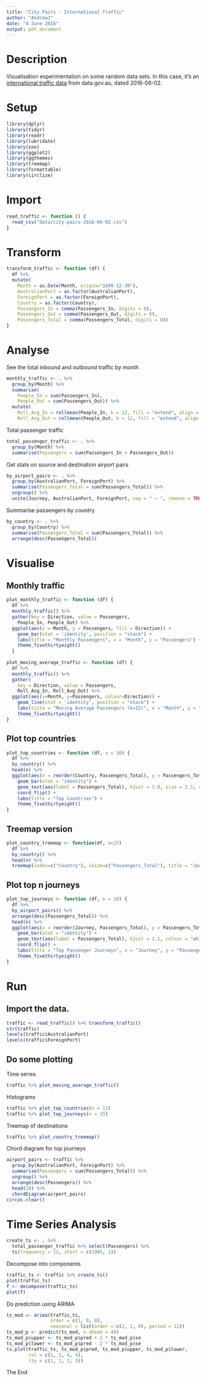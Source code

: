```yaml
---
title: "City Pairs - International Traffic"
author: "AndrewJ"
date: "4 June 2016"
output: pdf_document
---
```


# Description

Visualisation experimentation on some random data sets. In this case, it's an [international traffic data](https://data.gov.au/dataset/international-airlines-traffic-by-city-pairs) from data.gov.au, dated 2016-06-02.

# Setup

```r
library(dplyr)
library(tidyr)
library(readr)
library(lubridate)
library(zoo)
library(ggplot2)
library(ggthemes)
library(treemap)
library(formattable)
library(circlize)
```

# Import

```r
read_traffic <- function () {
  read_csv("data/city-pairs-2016-06-02.csv")
}
```

# Transform

```r
transform_traffic <- function (df) {
  df %>% 
  mutate(
    Month = as.Date(Month, origin="1899-12-30"),
    AustralianPort = as.factor(AustralianPort),
    ForeignPort = as.factor(ForeignPort),
    Country = as.factor(Country),
    Passengers_In = comma(Passengers_In, digits = 0),
    Passengers_Out = comma(Passengers_Out, digits = 0),
    Passengers_Total = comma(Passengers_Total, digits = 0))
}
```

# Analyse

See the total inbound and outbound traffic by month
```r
monthly_traffic <- . %>%
  group_by(Month) %>%
  summarise(
    People_In = sum(Passengers_In), 
    People_Out = sum(Passengers_Out)) %>%
  mutate(
    Roll_Avg_In = rollmean(People_In, k = 12, fill = "extend", align = "center"),
    Roll_Avg_Out = rollmean(People_Out, k = 12, fill = "extend", align = "center"))
```

Total passenger traffic
```r
total_passenger_traffic <- . %>%
  group_by(Month) %>%
  summarise(Passengers = sum(Passengers_In + Passengers_Out))
```


Get stats on source and destination airport pairs
```r
by_airport_pairs <- . %>%
  group_by(AustralianPort, ForeignPort) %>%
  summarise(Passengers_Total = sum(Passengers_Total)) %>%
  ungroup() %>%
  unite(Journey, AustralianPort, ForeignPort, sep = " — ", remove = TRUE)
```

Summarise passengers by country
```r
by_country <- . %>%
  group_by(Country) %>%
  summarise(Passengers_Total = sum(Passengers_Total)) %>%
  arrange(desc(Passengers_Total))
```


# Visualise

## Monthly traffic

```r
plot_monthly_traffic <- function (df) {
  df %>%
  monthly_traffic() %>%
  gather(key = Direction, value = Passengers,
    People_In, People_Out) %>%
  ggplot(aes(x = Month, y = Passengers, fill = Direction)) +
    geom_bar(stat = 'identity', position = "stack") +
    labs(title = "Monthly Passengers", x = "Month", y = "Passengers") +
    theme_fivethirtyeight()
  }
  
plot_moving_average_traffic <- function (df) {
  df %>%
  monthly_traffic() %>%
  gather(
    key = Direction, value = Passengers, 
    Roll_Avg_In, Roll_Avg_Out) %>%
  ggplot(aes(x=Month, y=Passengers, colour=Direction)) +
    geom_line(stat = 'identity', position = "stack") +
    labs(title = "Moving Average Passengers (k=12)", x = "Month", y = "Passengers") +
    theme_fivethirtyeight()
} 
```

## Plot top countries

```r
plot_top_countries <- function (df, n = 10) {
  df %>%
  by_country() %>%
  head(n) %>%
  ggplot(aes(x = reorder(Country, Passengers_Total), y = Passengers_Total)) +
    geom_bar(stat = "identity") +
    geom_text(aes(label = Passengers_Total), hjust = 1.0, size = 2.5, colour = "white") +
    coord_flip() +
    labs(title = "Top Countries") +
    theme_fivethirtyeight()
}
```

## Treemap version

```r
plot_country_treemap <- function(df, n=25)
  df %>%
  by_country() %>% 
  head(n) %>% 
  treemap(index=c("Country"), vSize=c("Passengers_Total"), title = "Journeys by country")
```

## Plot top n journeys

```r
plot_top_journeys <- function (df, n = 10) {
  df %>%
  by_airport_pairs() %>%
  arrange(desc(Passengers_Total)) %>%
  head(n) %>%
  ggplot(aes(x = reorder(Journey, Passengers_Total), y = Passengers_Total)) +
    geom_bar(stat = "identity") +
    geom_text(aes(label = Passengers_Total), hjust = 1.1, colour = "white") +
    coord_flip() +
    labs(title = "Top Passenger Journeys", x = "Journey", y = "Passengers") +
    theme_fivethirtyeight()
}
```

# Run

## Import the data.

```r
traffic <- read_traffic() %>% transform_traffic()
str(traffic)
levels(traffic$AustralianPort)
levels(traffic$ForeignPort)
```

## Do some plotting

Time series
```r
traffic %>% plot_moving_average_traffic()
```

Histograms
```r
traffic %>% plot_top_countries(n = 12)
traffic %>% plot_top_journeys(n = 15)
```

Treemap of destinations
```r
traffic %>% plot_country_treemap()
```

Chord diagram for top journeys
```r
airport_pairs <- traffic %>%
  group_by(AustralianPort, ForeignPort) %>%
  summarise(Passengers = sum(Passengers_Total)) %>%
  ungroup() %>%
  arrange(desc(Passengers)) %>%
  head(20) %>%
  chordDiagram(airport_pairs)
circos.clear()
```


# Time Series Analysis

```r
create_ts <- . %>%
  total_passenger_traffic %>% select(Passengers) %>%
  ts(frequency = 12, start = c(1985, 1))
```

Decompose into components
```r
traffic_ts <- traffic %>% create_ts()
plot(traffic_ts)
f <- decompose(traffic_ts)
plot(f)
```

Do prediction using ARIMA
```r
ts_mod <- arima(traffic_ts, 
                order = c(1, 0, 0), 
                seasonal = list(order = c(2, 1, 0), period = 12))
ts_mod_p <- predict(ts_mod, n.ahead = 48)
ts_mod_p$upper <- ts_mod_p$pred + 2 * ts_mod_p$se
ts_mod_p$lower <- ts_mod_p$pred - 2 * ts_mod_p$se
ts.plot(traffic_ts, ts_mod_p$pred, ts_mod_p$upper, ts_mod_p$lower,
        col = c(1, 2, 4, 4), 
        lty = c(1, 1, 3, 3))
```


The End
